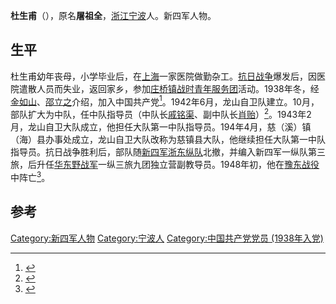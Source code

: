 '''杜生甫'''（{{bd|1915年||1948年}}），原名'''屠祖全'''，[[浙江|浙江]][[宁波|宁波]]人。新四军人物。

== 生平 ==
杜生甫幼年丧母，小学毕业后，在[[上海|上海]]一家医院做勤杂工。[[抗日战争|抗日战争]]爆发后，因医院遣散人员而失业，返回家乡，参加[[庄桥镇战时青年服务团|庄桥镇战时青年服务团]]活动。1938年冬，经[[金如山|金如山]]、[[邵立之|邵立之]]介绍，加入中国共产党<ref>{{Cite book|title=镇海英烈传|last=朱长根主编；中共宁波市镇海区委党史研究室编|first=|publisher=上海：百家出版社|year=1997|isbn=7-80576-692-4|location=|pages=181-183}}</ref>。1942年6月，龙山自卫队建立。10月，部队扩大为中队，任中队指导员（中队长[[戚铭渠|戚铭渠]]、副中队长[[肖贻|肖贻]]）<ref>{{Cite book|title=中国共产党浙江省宁波市组织史资料 1925.2-1987.12|last=中共宁波市委组织部，中共宁波市委党史委员会，宁波市档案馆编|first=|publisher=北京：人民日报出版社|year=1993.10|isbn=7-80002-677-9|location=|pages=171}}</ref>。1943年2月，龙山自卫大队成立，他担任大队第一中队指导员。194年4月，慈（溪）镇（海）县办事处成立，龙山自卫大队改称为慈镇县大队，他继续担任大队第一中队指导员。抗日战争胜利后，部队随[[新四军|新四军]][[浙东纵队|浙东纵队]]北撤，并编入新四军一纵队第三旅，后升任[[华东野战军|华东野战军]]一纵三旅九团独立营副教导员。1948年初，他在[[豫东战役|豫东战役]]中阵亡<ref name=gqq>{{Cite book|title=宁波中共党史人物 1925-1949|last=中共宁波市委党史研究室编|first=|publisher=宁波：[[宁波出版社|宁波出版社]]|year=2015.12|isbn=978-7-5526-2341-3|location=|pages=132}}</ref>。

==参考==
{{reflist}}

[[Category:新四军人物|Category:新四军人物]]
[[Category:宁波人|Category:宁波人]]
[[Category:中国共产党党员_(1938年入党)|Category:中国共产党党员 (1938年入党)]]